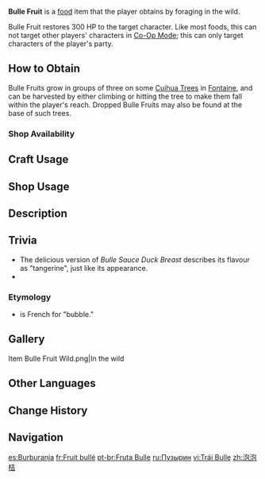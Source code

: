 {{Food Infobox
|id              = 101230
|name            = Bulle Fruit
|image           = Item Bulle Fruit.png
|description  = A fruit that grows in warm and damp environments with ample sunlight. Inside this round and rotund fruit hides a sweet and refreshing surprise.
|type            = Recovery Dishes
|effectType      = Healing
|effect          = Restores '''300''' HP.
|eff_att1        = HP Restore
|eff_att2        = HP Restore Fixed
|quality         = 0
|source1         = Found in the wild
|source2         = {{Sold By|Bulle Fruit}}
|source3         = Reward from [[Expeditions]]
|source4         = <!--Drops from [[Investigation]]-->
}}
'''Bulle Fruit''' is a [[food]] item that the player obtains by foraging in the wild.

Bulle Fruit restores 300 HP to the target character. Like most foods, this can not target other players' characters in [[Co-Op Mode]]; this can only target characters of the player's party.

==How to Obtain==
Bulle Fruits grow in groups of three on some [[Cuihua Wood|Cuihua Trees]] in [[Fontaine]], and can be harvested by either climbing or hitting the tree to make them fall within the player's reach. Dropped Bulle Fruits may also be found at the base of such trees.

===Shop Availability===
{{Shop Availability}}

==Craft Usage==
{{Craft Usage}}

==Shop Usage==
{{Shop Usage}}

==Description==
{{Description|A fruit that grows in warm and damp environments with ample sunlight. Inside this round and rotund fruit hides a sweet and refreshing surprise.<br>They say that in times of old, there was once a protracted debate among Fontainian philosophers on whether Bulle Fruit was closer to sunrise or sunset in color and whether it should be called "Sunriseia" or "Sunsettia." This heated debate was eventually brought to an end when these philosophers discovered that [[Sunsettia]] already existed. They unwillingly compromised and agreed to name the sweet fruit for its shape instead.}}

==Trivia==
* The delicious version of ''Bulle Sauce Duck Breast'' describes its flavour as "tangerine", just like its appearance.
* {{Mail Attachments by Category List}}

===Etymology===
* {{Fr|Bulle}} is French for "bubble."

==Gallery==
<gallery>
Item Bulle Fruit Wild.png|In the wild
</gallery>

==Other Languages==
{{Other Languages
|en      = Bulle Fruit
|zhs     = 泡泡桔
|zhs_rm  = Pàopào jú
|zht     = 泡泡桔
|zht_rm  = Pàopào jú
|zh_tl   = Bubble Orange
|ja      = バブルオレンジ
|ja_rm   = Baburu Orenji
|ja_tl   = Bubble Orange
|ko      = 풍선귤
|ko_rm   = Pungseon-gyul
|ko_tl   = Balloon Orange
|es      = Burburanja
|es_tl   = Bubble Orange
|es_note = {{w|Portmanteau}} of {{Es|burbuja|bubble}} and {{Es|naranja|orange (fruit)}}
|fr      = Fruit bullé
|fr_tl   = Bubbly Fruit
|ru      = Пузырин
|ru_tl   = Bubble Orange
|ru_note = Portmanteau of {{ru|пузырь|bubble}} and {{ru|апельсин|orange.}}
|th      = Bulle Fruit
|vi      = Trái Bulle
|vi_tl   = Bulle Fruit
|de      = Blasenmandarine
|de_tl   = Bubble Tangerine
|id      = Bulle Fruit
|pt      = Fruta Bulle
|pt_tl   = 
|tr      = Bulle Meyvesi
|tr_tl   = Bulle Fruit
|it      = Bulle
|it_lang = fr
|it_tl   = Bubble
}}

==Change History==
{{Change History|4.0}}

==Navigation==
{{Food Navbox}}

[[es:Burburanja]]
[[fr:Fruit bullé]]
[[pt-br:Fruta Bulle]]
[[ru:Пузырин]]
[[vi:Trái Bulle]]
[[zh:泡泡桔]]